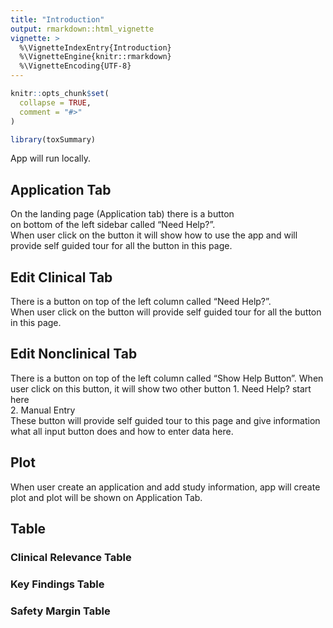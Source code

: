 ```yaml
---
title: "Introduction"
output: rmarkdown::html_vignette
vignette: >
  %\VignetteIndexEntry{Introduction}
  %\VignetteEngine{knitr::rmarkdown}
  %\VignetteEncoding{UTF-8}
---
```


```r
knitr::opts_chunk$set(
  collapse = TRUE,
  comment = "#>"
)
```

```r
library(toxSummary)
```
App will run locally.  

## Application Tab  
On the landing page (Application tab) there is a button  
on bottom of the left sidebar called "Need Help?".  
When user click on the button it will show how to use the app and
will provide self guided tour for all the button in this page.

## Edit Clinical Tab  
There is a button on top of the left column called "Need Help?".   
When user click on the button will provide self guided tour for all the button in this page.   

## Edit Nonclinical Tab    
There is a button on top of the left column called "Show Help Button". 
When user click on this button, it will show two other button 
1. Need Help? start here  
2. Manual Entry  
These button will provide self guided tour to this page and give information
what all input button does and how to enter data here.

## Plot   
When user create an application and add study information, app will create
plot and plot will be shown on Application Tab.   

## Table  
### Clinical Relevance Table  

### Key Findings Table  
### Safety Margin Table  